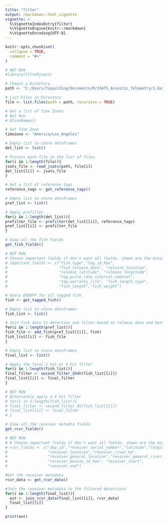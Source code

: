 ```yaml
---
title: "filter"
output: rmarkdown::html_vignette
vignette: >
  %\VignetteIndexEntry{filter}
  %\VignetteEngine{knitr::rmarkdown}
  %\VignetteEncoding{UTF-8}
---
```


```r
knitr::opts_chunk$set(
  collapse = TRUE,
  comment = "#>"
)
```
```r
# NOT RUN
#library(filteRjsats)
```


```r
# Choose a Directory 
path <- "C:/Users/tspaulding/Documents/R/JSATS_Acoustic_Telemetry/1.Data/Inputs/raw"

# List Files in Directory
file <- list.files(path = path, recursive = TRUE)
```

```r
# Get a list of Time Zones
# Not Run
# OlsonNames()

# Set Time Zone
timezone <- "America/Los_Angeles"
```

```r
# Empty list to store dataframes
det_list <- list()

# Process each file in the list of files
for(i in 1:length(file)){
jsats_file <- read_jsats(path, file[i])
det_list[[i]] <- jsats_file
}
```

```r
# Get a list of reference tags
reference_tags <- get_reference_tags()
```

```r
# Empty list to store dataframes
pref_list <- list()

# Apply prefilter
for(i in 1:length(det_list)){
prefilter_file <- prefilter(det_list[[i]], reference_tags)
pref_list[[i]] <- prefilter_file
}
```

```r
# View all the fish fields
get_fish_fields()

# NOT RUN
# Choose important fields if don't want all fields, shown are the minimum
# important_fields <- c("fish_type","tag_id_hex",
#                       "fish_release_date", "release_location",
#                       "release_latitude", "release_longitude",
#                       "tag_pulse_rate_interval_nominal",
#                       "tag_warranty_life", "fish_length_type",
#                       "fish_length","fish_weight")

# Query ERDAPP for all tagged fish
fish <- get_tagged_fish()
```

```r
# Empty list to store dataframes
fish_list <- list()

# Join fish data to detection and filter based on release date and battery
for(i in 1:length(pref_list)){
fish_file <- add_fish(pref_list[[i]], fish)
fish_list[[i]] <- fish_file
}
```

```r
# Empty list to store dataframes
final_list <- list()

# Apply the final 2 hit or 4 hit filter
for(i in 1:length(fish_list)){
final_filter <- second_filter_2h4h(fish_list[[i]])
final_list[[i]] <- final_filter
}

# NOT RUN
# Alternately apply a 4 hit filter
# for(i in 1:length(fish_list)){
# final_filter <- second_filter_4h(fish_list[[i]])
# final_list[[i]] <- final_filter
# }
```

```r
# View all the receiver metadta fields
get_rcvr_fields()

# NOT RUN
# # Choose important fields if don't want all fields, shown are the minimum
# rcvr_fields <- c("dep_id","receiver_serial_number","latitude","longitude",
#                  "receiver_location","receiver_river_km",
#                  "receiver_general_location","receiver_general_river_km",
#                  "receiver_beacon_id_hex", "receiver_start",
#                  "receiver_end")

#Get the receiver metadata
rcvr_data <- get_rcvr_data()

#Join the receiver metadata to the filtered detections
for(i in 1:length(final_list)){
  out <- join_rcvr_data(final_list[[i]], rcvr_data)
  final_list[[i]]
}

print(out)
```
